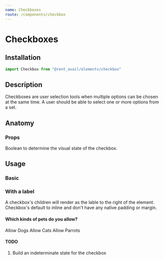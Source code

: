 ```yaml
---
name: Checkboxes
route: /components/checkbox
---
```



# Checkboxes

<Status status="production" />

## Installation

```javascript
import Checkbox from "@rent_avail/elements/checkbox"
```

## Description

Checkboxes are user selection tools when multiple options can be chosen at the same time. A user should be able to select one or more options from a set.

## Anatomy

### Props

<Prop name="checked" type="boolean" defaultValue="false">
  Boolean to determine the visual state of the checkbox.
</Prop>

## Usage

### Basic

<Playground>
  <Checkbox />
  <Checkbox checked />
  <Checkbox />
</Playground>

### With a label

A checkbox's children will render as the lable to the right of the element. Checkbox's default to inline and don't have any native padding or margin.

<Playground column>
  <h4>Which kinds of pets do you allow?</h4>
  <Checkbox>Allow Dogs</Checkbox>
  <Checkbox>Allow Cats</Checkbox>
  <Checkbox>Allow Parrots</Checkbox>
</Playground>

#### TODO

1. Build an indeterminate state for the checkbox
